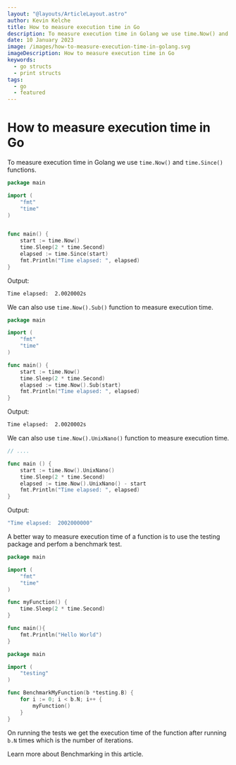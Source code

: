 ```yaml
---
layout: "@layouts/ArticleLayout.astro"
author: Kevin Kelche
title: How to measure execution time in Go
description: To measure execution time in Golang we use time.Now() and time.Since() functions. Some other functions we can use are, `.Sub()`, and `.UnixNano`  among others.
date: 10 January 2023
image: /images/how-to-measure-execution-time-in-golang.svg
imageDescription: How to measure execution time in Go
keywords:
  - go structs
  - print structs
tags:
  - go
  - featured
---
```



# How to measure execution time in Go <SectionLink id="how-to-measure-execution-time-in-go" />

To measure execution time in Golang we use `time.Now()` and `time.Since()` functions.

```go title="main.go"
package main

import (
    "fmt"
    "time"
)


func main() {
    start := time.Now()
    time.Sleep(2 * time.Second)
    elapsed := time.Since(start)
    fmt.Println("Time elapsed: ", elapsed)
}
```

Output:

```bash title="output"
Time elapsed:  2.0020002s
```

We can also use `time.Now().Sub()` function to measure execution time.

```go title="main.go"
package main

import (
    "fmt"
    "time"
)

func main() {
    start := time.Now()
    time.Sleep(2 * time.Second)
    elapsed := time.Now().Sub(start)
    fmt.Println("Time elapsed: ", elapsed)
}
```

Output:

```bash title="output"
Time elapsed:  2.0020002s
```

We can also use `time.Now().UnixNano()` function to measure execution time.

```go title="main.go"
// ....

func main () {
    start := time.Now().UnixNano()
    time.Sleep(2 * time.Second)
    elapsed := time.Now().UnixNano() - start
    fmt.Println("Time elapsed: ", elapsed)
}
```

Output:

```bash title="output"
"Time elapsed:  2002000000"
```

A better way to measure execution time of a function is to use the <Link url="/blog/go/golang-tests/"> testing </Link> package and perfom a benchmark test.

```go title="main.go"
package main

import (
    "fmt"
    "time"
)

func myFunction() {
    time.Sleep(2 * time.Second)
}

func main(){
    fmt.Println("Hello World")
}
```

```go title="main_test.go"
package main

import (
    "testing"
)

func BenchmarkMyFunction(b *testing.B) {
    for i := 0; i < b.N; i++ {
        myFunction()
    }
}
```

On running the tests we get the execution time of the function after running `b.N` times which is the number of iterations.

<Link url="/blog/go/golang-benchmarking/">
  Learn more about Benchmarking in this article.
</Link>
